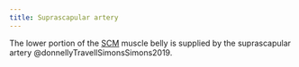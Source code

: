 ```yaml
---
title: Suprascapular artery
---
```



The lower portion of the [SCM]({{< var ref-sternocleidomastoid.vascularization >}}) muscle belly is supplied by the suprascapular artery @donnellyTravellSimonsSimons2019.